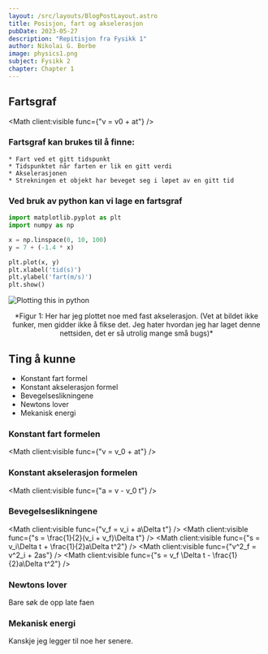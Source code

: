 ```yaml
---
layout: /src/layouts/BlogPostLayout.astro
title: Posisjon, fart og akselerasjon
pubDate: 2023-05-27
description: "Repitisjon fra Fysikk 1"
author: Nikolai G. Borbe
image: physics1.png
subject: Fysikk 2
chapter: Chapter 1
---
```


## Fartsgraf
<Math client:visible func={"v = v0 + at"} />

### Fartsgraf kan brukes til å finne:
    * Fart ved et gitt tidspunkt
    * Tidspunktet når farten er lik en gitt verdi
    * Akselerasjonen
    * Strekningen et objekt har beveget seg i løpet av en gitt tid

### Ved bruk av python kan vi lage en fartsgraf
```python
import matplotlib.pyplot as plt
import numpy as np

x = np.linspace(0, 10, 100)
y = 7 + (-1.4 * x)

plt.plot(x, y)
plt.xlabel('tid(s)')
plt.ylabel('fart(m/s)')
plt.show()
```
![Plotting this in python]($/public/static/figure_1.png)
<center>*Figur 1: Her har jeg plottet noe med fast akselerasjon. (Vet at bildet ikke funker, men gidder ikke å fikse det. 
Jeg hater hvordan jeg har laget denne nettsiden, det er så utrolig mange små bugs)*</center>

## Ting å kunne 
* Konstant fart formel
* Konstant akselerasjon formel
* Bevegelseslikningene
* Newtons lover
* Mekanisk energi

### Konstant fart formelen
<Math client:visible func={"v = v_0 + at"} />

### Konstant akselerasjon formelen
<Math client:visible func={"a = v - v_0  t"} />

### Bevegelseslikningene
<Math client:visible func={"v_f = v_i + a\\Delta t"} />
<Math client:visible func={"s = \\frac{1}{2}(v_i + v_f)\\Delta t"} />
<Math client:visible func={"s = v_i\\Delta t + \\frac{1}{2}a\\Delta t^2"} />
<Math client:visible func={"v^2_f = v^2_i + 2as"} />
<Math client:visible func={"s = v_f \\Delta t - \\frac{1}{2}a\\Delta t^2"} />

### Newtons lover
Bare søk de opp late faen

### Mekanisk energi
Kanskje jeg legger til noe her senere.

